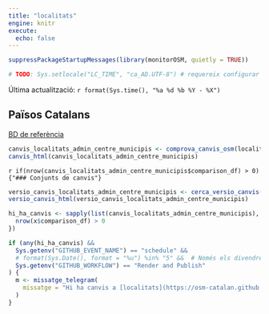 ```yaml
---
title: "localitats"
engine: knitr
execute:
  echo: false
---
```




```r
suppressPackageStartupMessages(library(monitorOSM, quietly = TRUE))

# TODO: Sys.setlocale("LC_TIME", "ca_AD.UTF-8") # requereix configurar locale a gh action https://github.com/actions/runner-images/issues/762
```

Última actualització: `r format(Sys.time(), "%a %d %b %Y - %X")`

## Països Catalans

[BD de referència](https://github.com/OSM-Catalan/monitorOSM/blob/main/data-raw/localitats_admin_centre_municipis.tsv)

```r
canvis_localitats_admin_centre_municipis <- comprova_canvis_osm(localitats_admin_centre_municipis, centre = TRUE)
canvis_html(canvis_localitats_admin_centre_municipis)
```

`r if(nrow(canvis_localitats_admin_centre_municipis$comparison_df) > 0){"### Conjunts de canvis"}`

```r
versio_canvis_localitats_admin_centre_municipis <- cerca_versio_canvis(canvis_localitats_admin_centre_municipis)
versio_canvis_html(versio_canvis_localitats_admin_centre_municipis)
```


```r
hi_ha_canvis <- sapply(list(canvis_localitats_admin_centre_municipis), function(x) {
  nrow(x$comparison_df) > 0
})

if (any(hi_ha_canvis) &&
  Sys.getenv("GITHUB_EVENT_NAME") == "schedule" &&
  # format(Sys.Date(), format = "%u") %in% "5" &&  # Només els divendres
  Sys.getenv("GITHUB_WORKFLOW") == "Render and Publish"
) {
  m <- missatge_telegram(
    missatge = "Hi ha canvis a [localitats](https://osm-catalan.github.io/monitorOSM/web/localitats.html)."
  )
}
```
